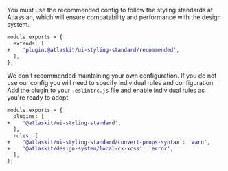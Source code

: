 You must use the recommended config to follow the styling standards at Atlassian,
which will ensure compatability and performance with the design system.

```diff
module.exports = {
  extends: [
+    'plugin:@atlaskit/ui-styling-standard/recommended',
  ],
};
```

We don't recommended maintaining your own configuration.
If you do not use our config you will need to specify individual rules and configuration.
Add the plugin to your `.eslintrc.js` file and enable individual rules as you're ready to adopt.

```diff
module.exports = {
  plugins: [
+    '@atlaskit/ui-styling-standard',
  ],
  rules: [
+    '@atlaskit/ui-styling-standard/convert-props-syntax': 'warn',
+    '@atlaskit/design-system/local-cx-xcss': 'error',
  ],
};
```
